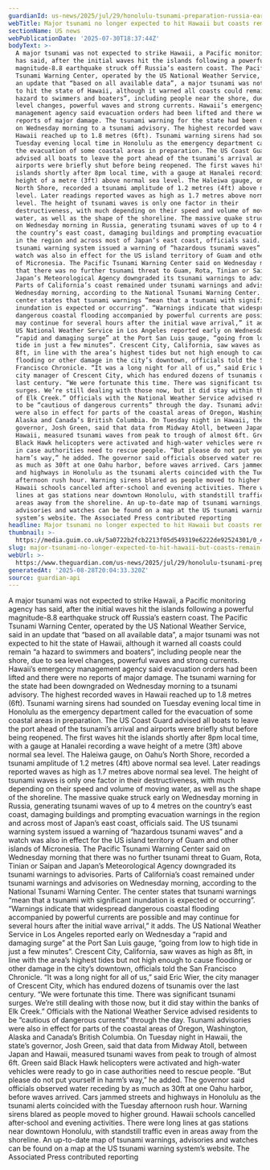 ```yaml
---
guardianId: us-news/2025/jul/29/honolulu-tsunami-preparation-russia-earthquake
webTitle: Major tsunami no longer expected to hit Hawaii but coasts remain hazardous
sectionName: US news
webPublicationDate: '2025-07-30T18:37:44Z'
bodyText: >-
  A major tsunami was not expected to strike Hawaii, a Pacific monitoring agency
  has said, after the initial waves hit the islands following a powerful
  magnitude-8.8 earthquake struck off Russia’s eastern coast. The Pacific
  Tsunami Warning Center, operated by the US National Weather Service, said in
  an update that “based on all available data”, a major tsunami was not expected
  to hit the state of Hawaii, although it warned all coasts could remain “a
  hazard to swimmers and boaters”, including people near the shore, due to sea
  level changes, powerful waves and strong currents. Hawaii’s emergency
  management agency said evacuation orders had been lifted and there were no
  reports of major damage. The tsunami warning for the state had been downgraded
  on Wednesday morning to a tsunami advisory. The highest recorded waves in
  Hawaii reached up to 1.8 metres (6ft). Tsunami warning sirens had sounded on
  Tuesday evening local time in Honolulu as the emergency department called for
  the evacuation of some coastal areas in preparation. The US Coast Guard
  advised all boats to leave the port ahead of the tsunami’s arrival and
  airports were briefly shut before being reopened. The first waves hit the
  islands shortly after 8pm local time, with a gauge at Hanalei recording a wave
  height of a metre (3ft) above normal sea level. The Haleiwa gauge, on Oahu’s
  North Shore, recorded a tsunami amplitude of 1.2 metres (4ft) above normal sea
  level. Later readings reported waves as high as 1.7 metres above normal sea
  level. The height of tsunami waves is only one factor in their
  destructiveness, with much depending on their speed and volume of moving
  water, as well as the shape of the shoreline. The massive quake struck early
  on Wednesday morning in Russia, generating tsunami waves of up to 4 metres on
  the country’s east coast, damaging buildings and prompting evacuation warnings
  in the region and across most of Japan’s east coast, officials said. The US
  tsunami warning system issued a warning of “hazardous tsunami waves” and a
  watch was also in effect for the US island territory of Guam and other islands
  of Micronesia. The Pacific Tsunami Warning Center said on Wednesday morning
  that there was no further tsunami threat to Guam, Rota, Tinian or Saipan and
  Japan’s Meteorological Agency downgraded its tsunami warnings to advisories.
  Parts of California’s coast remained under tsunami warnings and advisories on
  Wednesday morning, according to the National Tsunami Warning Center. The
  center states that tsunami warnings “mean that a tsunami with significant
  inundation is expected or occurring”. “Warnings indicate that widespread
  dangerous coastal flooding accompanied by powerful currents are possible and
  may continue for several hours after the initial wave arrival,” it adds. The
  US National Weather Service in Los Angeles reported early on Wednesday a
  “rapid and damaging surge” at the Port San Luis gauge, “going from low to high
  tide in just a few minutes”. Crescent City, California, saw waves as high as
  8ft, in line with the area’s highest tides but not high enough to cause
  flooding or other damage in the city’s downtown, officials told the San
  Francisco Chronicle. “It was a long night for all of us,” said Eric Wier, the
  city manager of Crescent City, which has endured dozens of tsunamis over the
  last century. “We were fortunate this time. There was significant tsunami
  surges. We’re still dealing with those now, but it did stay within the banks
  of Elk Creek.” Officials with the National Weather Service advised residents
  to be “cautious of dangerous currents” through the day. Tsunami advisories
  were also in effect for parts of the coastal areas of Oregon, Washington,
  Alaska and Canada’s British Columbia. On Tuesday night in Hawaii, the state’s
  governor, Josh Green, said that data from Midway Atoll, between Japan and
  Hawaii, measured tsunami waves from peak to trough of almost 6ft. Green said
  Black Hawk helicopters were activated and high-water vehicles were ready to go
  in case authorities need to rescue people. “But please do not put yourself in
  harm’s way,” he added. The governor said officials observed water receding by
  as much as 30ft at one Oahu harbor, before waves arrived. Cars jammed streets
  and highways in Honolulu as the tsunami alerts coincided with the Tuesday
  afternoon rush hour. Warning sirens blared as people moved to higher ground.
  Hawaii schools cancelled after-school and evening activities. There were long
  lines at gas stations near downtown Honolulu, with standstill traffic even in
  areas away from the shoreline. An up-to-date map of tsunami warnings,
  advisories and watches can be found on a map at the US tsunami warning
  system’s website. The Associated Press contributed reporting
headline: Major tsunami no longer expected to hit Hawaii but coasts remain hazardous
thumbnail: >-
  https://media.guim.co.uk/5a0722b2fcb2213f05d549319e6222de92524301/0_433_1172_937/500.jpg
slug: major-tsunami-no-longer-expected-to-hit-hawaii-but-coasts-remain-hazardous
webUrl: >-
  https://www.theguardian.com/us-news/2025/jul/29/honolulu-tsunami-preparation-russia-earthquake
generatedAt: '2025-08-28T20:04:33.320Z'
source: guardian-api
---
```

A major tsunami was not expected to strike Hawaii, a Pacific monitoring agency has said, after the initial waves hit the islands following a powerful magnitude-8.8 earthquake struck off Russia’s eastern coast. The Pacific Tsunami Warning Center, operated by the US National Weather Service, said in an update that “based on all available data”, a major tsunami was not expected to hit the state of Hawaii, although it warned all coasts could remain “a hazard to swimmers and boaters”, including people near the shore, due to sea level changes, powerful waves and strong currents. Hawaii’s emergency management agency said evacuation orders had been lifted and there were no reports of major damage. The tsunami warning for the state had been downgraded on Wednesday morning to a tsunami advisory. The highest recorded waves in Hawaii reached up to 1.8 metres (6ft). Tsunami warning sirens had sounded on Tuesday evening local time in Honolulu as the emergency department called for the evacuation of some coastal areas in preparation. The US Coast Guard advised all boats to leave the port ahead of the tsunami’s arrival and airports were briefly shut before being reopened. The first waves hit the islands shortly after 8pm local time, with a gauge at Hanalei recording a wave height of a metre (3ft) above normal sea level. The Haleiwa gauge, on Oahu’s North Shore, recorded a tsunami amplitude of 1.2 metres (4ft) above normal sea level. Later readings reported waves as high as 1.7 metres above normal sea level. The height of tsunami waves is only one factor in their destructiveness, with much depending on their speed and volume of moving water, as well as the shape of the shoreline. The massive quake struck early on Wednesday morning in Russia, generating tsunami waves of up to 4 metres on the country’s east coast, damaging buildings and prompting evacuation warnings in the region and across most of Japan’s east coast, officials said. The US tsunami warning system issued a warning of “hazardous tsunami waves” and a watch was also in effect for the US island territory of Guam and other islands of Micronesia. The Pacific Tsunami Warning Center said on Wednesday morning that there was no further tsunami threat to Guam, Rota, Tinian or Saipan and Japan’s Meteorological Agency downgraded its tsunami warnings to advisories. Parts of California’s coast remained under tsunami warnings and advisories on Wednesday morning, according to the National Tsunami Warning Center. The center states that tsunami warnings “mean that a tsunami with significant inundation is expected or occurring”. “Warnings indicate that widespread dangerous coastal flooding accompanied by powerful currents are possible and may continue for several hours after the initial wave arrival,” it adds. The US National Weather Service in Los Angeles reported early on Wednesday a “rapid and damaging surge” at the Port San Luis gauge, “going from low to high tide in just a few minutes”. Crescent City, California, saw waves as high as 8ft, in line with the area’s highest tides but not high enough to cause flooding or other damage in the city’s downtown, officials told the San Francisco Chronicle. “It was a long night for all of us,” said Eric Wier, the city manager of Crescent City, which has endured dozens of tsunamis over the last century. “We were fortunate this time. There was significant tsunami surges. We’re still dealing with those now, but it did stay within the banks of Elk Creek.” Officials with the National Weather Service advised residents to be “cautious of dangerous currents” through the day. Tsunami advisories were also in effect for parts of the coastal areas of Oregon, Washington, Alaska and Canada’s British Columbia. On Tuesday night in Hawaii, the state’s governor, Josh Green, said that data from Midway Atoll, between Japan and Hawaii, measured tsunami waves from peak to trough of almost 6ft. Green said Black Hawk helicopters were activated and high-water vehicles were ready to go in case authorities need to rescue people. “But please do not put yourself in harm’s way,” he added. The governor said officials observed water receding by as much as 30ft at one Oahu harbor, before waves arrived. Cars jammed streets and highways in Honolulu as the tsunami alerts coincided with the Tuesday afternoon rush hour. Warning sirens blared as people moved to higher ground. Hawaii schools cancelled after-school and evening activities. There were long lines at gas stations near downtown Honolulu, with standstill traffic even in areas away from the shoreline. An up-to-date map of tsunami warnings, advisories and watches can be found on a map at the US tsunami warning system’s website. The Associated Press contributed reporting
